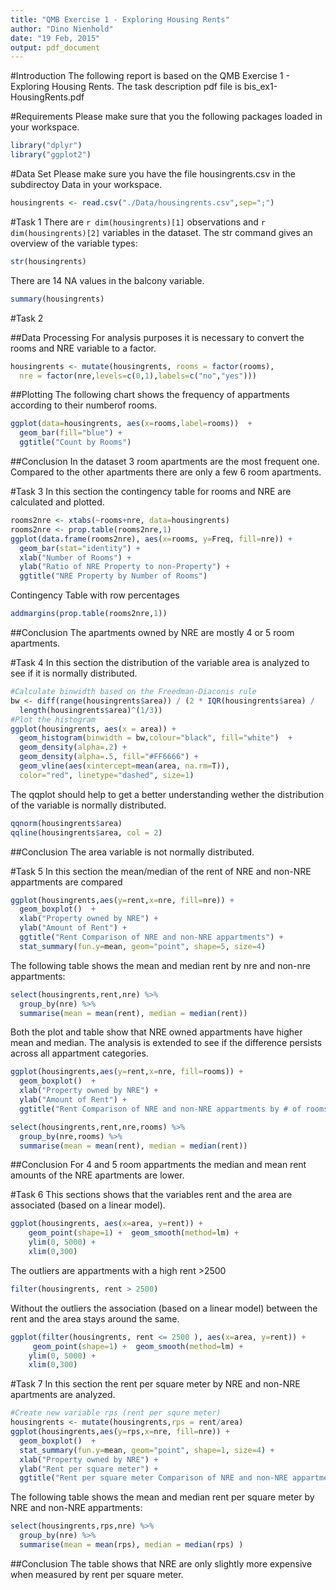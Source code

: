 ```yaml
---
title: "QMB Exercise 1 - Exploring Housing Rents"
author: "Dino Nienhold"
date: "19 Feb, 2015"
output: pdf_document
---
```


#Introduction
The following report is based on the QMB Exercise 1 - Exploring Housing Rents. The task description pdf file is bis_ex1-HousingRents.pdf

#Requirements
Please make sure that you the following packages loaded in your workspace.
```r
library("dplyr")
library("ggplot2")
```

#Data Set
Please make sure you have the file housingrents.csv in the subdirectoy Data in your workspace.
```r
housingrents <- read.csv("./Data/housingrents.csv",sep=";")
```
\pagebreak

#Task 1
There are `r dim(housingrents)[1]` observations and `r dim(housingrents)[2]` variables in the dataset.
The str command gives an overview of the variable types:
```r
str(housingrents)
```
There are 14 NA values in the balcony variable.
```r
summary(housingrents)
```
\pagebreak

#Task 2

##Data Processing
For analysis purposes it is necessary to convert the rooms and NRE variable to a factor.
```r
housingrents <- mutate(housingrents, rooms = factor(rooms), 
  nre = factor(nre,levels=c(0,1),labels=c("no","yes")))
```

##Plotting
The following chart shows the frequency of appartments according to their numberof rooms.
```r
ggplot(data=housingrents, aes(x=rooms,label=rooms))  +
  geom_bar(fill="blue") + 
  ggtitle("Count by Rooms") 
```

##Conclusion
In the dataset 3 room apartments are the most frequent one. Compared to the other apartments there are only a few 6 room apartments.


\pagebreak

#Task 3
In this section the contingency table for rooms and NRE are calculated and plotted.
```r
rooms2nre <- xtabs(~rooms+nre, data=housingrents)
rooms2nre <- prop.table(rooms2nre,1)
ggplot(data.frame(rooms2nre), aes(x=rooms, y=Freq, fill=nre)) + 
  geom_bar(stat="identity") + 
  xlab("Number of Rooms") + 
  ylab("Ratio of NRE Property to non-Property") + 
  ggtitle("NRE Property by Number of Rooms") 
```

Contingency Table with row percentages
```r
addmargins(prop.table(rooms2nre,1))
```
##Conclusion
The apartments owned by NRE are mostly 4 or 5 room apartments.

\pagebreak

#Task 4
In this section the distribution of the variable area is analyzed to see if it is normally distributed.
```r
#Calculate binwidth based on the Freedman-Diaconis rule
bw <- diff(range(housingrents$area)) / (2 * IQR(housingrents$area) /
  length(housingrents$area)^(1/3))
#Plot the histogram
ggplot(housingrents, aes(x = area)) + 
  geom_histogram(binwidth = bw,colour="black", fill="white")  + 
  geom_density(alpha=.2) + 
  geom_density(alpha=.5, fill="#FF6666") +
  geom_vline(aes(xintercept=mean(area, na.rm=T)),
  color="red", linetype="dashed", size=1)
```

\pagebreak

The qqplot should help to get a better understanding wether the distribution of the variable is normally distributed.
```r
qqnorm(housingrents$area)
qqline(housingrents$area, col = 2)
```

##Conclusion
The area variable is not normally distributed. 

\pagebreak

#Task 5
In this section the mean/median of the rent of NRE and non-NRE appartments are compared
```r
ggplot(housingrents,aes(y=rent,x=nre, fill=nre)) +  
  geom_boxplot()  + 
  xlab("Property owned by NRE") + 
  ylab("Amount of Rent") + 
  ggtitle("Rent Comparison of NRE and non-NRE appartments") +
  stat_summary(fun.y=mean, geom="point", shape=5, size=4) 
```

The following table shows the mean and median rent by nre and non-nre appartments:
```r
select(housingrents,rent,nre) %>% 
  group_by(nre) %>% 
  summarise(mean = mean(rent), median = median(rent))
```
Both the plot and table show that NRE owned appartments have higher mean and median. The analysis is extended to see if the difference persists across all appartment categories.

```r
ggplot(housingrents,aes(y=rent,x=nre, fill=rooms)) +  
  geom_boxplot()  + 
  xlab("Property owned by NRE") + 
  ylab("Amount of Rent") + 
  ggtitle("Rent Comparison of NRE and non-NRE appartments by # of rooms") 

select(housingrents,rent,nre,rooms) %>% 
  group_by(nre,rooms) %>% 
  summarise(mean = mean(rent), median = median(rent))
```
##Conclusion
For 4 and 5 room appartments the median and mean rent amounts of the NRE apartments are lower. 

\pagebreak

#Task 6
This sections shows that the variables rent and the area are associated (based on a linear model).
```r
ggplot(housingrents, aes(x=area, y=rent)) +
    geom_point(shape=1) +  geom_smooth(method=lm) +
    ylim(0, 5000) + 
    xlim(0,300)

```
    
The outliers are appartments with a high rent >2500
```r
filter(housingrents, rent > 2500)
```
Without the outliers the association (based on a linear model) between the rent and the area stays around the same.
```r
ggplot(filter(housingrents, rent <= 2500 ), aes(x=area, y=rent)) +
     geom_point(shape=1) +  geom_smooth(method=lm) +
    ylim(0, 5000) + 
    xlim(0,300)
```

\pagebreak

#Task 7
In this section the rent per square meter by NRE and non-NRE apartments are analyzed.
```r
#Create new variable rps (rent per squre meter)
housingrents <- mutate(housingrents,rps = rent/area)
ggplot(housingrents,aes(y=rps,x=nre, fill=nre)) +  
  geom_boxplot()  +
  stat_summary(fun.y=mean, geom="point", shape=1, size=4) + 
  xlab("Property owned by NRE") + 
  ylab("Rent per square meter") + 
  ggtitle("Rent per square meter Comparison of NRE and non-NRE appartments") 
```

The following table shows the mean and median rent per square meter by NRE and non-NRE appartments:
```r
select(housingrents,rps,nre) %>% 
  group_by(nre) %>% 
  summarise(mean = mean(rps), median = median(rps) )
```
##Conclusion
The table shows that NRE are only slightly more expensive when measured by rent per square meter.
